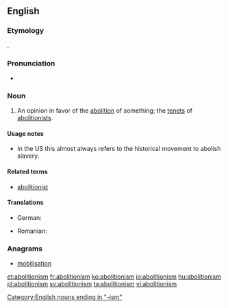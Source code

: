 ==English==
{{wikipedia}}

===Etymology===
{{suffix|abolition|ism}}.

===Pronunciation===
* {{a|US}} {{IPA|/ˌæb.ə.ˈlɪʃ.ə.ˌnɪz.əm/}}

===Noun===
{{en-noun}}

# An opinion in favor of the [[abolition]] of something; the [[tenet]]s of [[abolitionist]]s.

====Usage notes====
* In the US this almost always refers to the historical movement to abolish slavery.

====Related terms====
* [[abolitionist]]

====Translations====
{{trans-top|opinion in favor of the abolition of something}}
* German: {{t|de|Abolitionismus}}
{{trans-mid}}
* Romanian: {{t|ro|aboliționism}}
{{trans-bottom}}

===Anagrams===
* [[mobilisation#English|mobilisation]]

[[Category:English nouns ending in "-ism"]]

[[et:abolitionism]]
[[fr:abolitionism]]
[[ko:abolitionism]]
[[io:abolitionism]]
[[hu:abolitionism]]
[[pl:abolitionism]]
[[sv:abolitionism]]
[[ta:abolitionism]]
[[vi:abolitionism]]